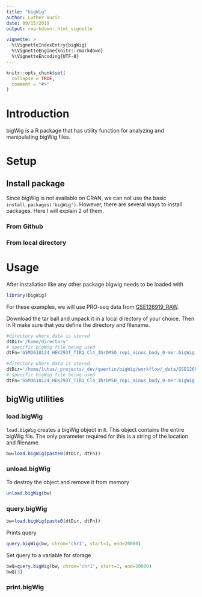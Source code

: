 ```yaml
---
title: "bigWig"
author: Luther Vucic
date: 09/15/2019
output: rmarkdown::html_vignette

vignette: >
  %\VignetteIndexEntry{bigWig}
  %\VignetteEngine{knitr::rmarkdown}
  %\VignetteEncoding{UTF-8}
---
```


```r
knitr::opts_chunk$set(
  collapse = TRUE,
  comment = "#>"
)
```
# Introduction
bigWig is a R package that has utility function for analyzing and manipulating bigWig files.

# Setup

## Install package

Since bigWig is not available on CRAN, we can not use the basic `install.packages('bigWig')`. However, there are several ways to install packages. Here I will explain 2 of them.

### From Github


### From local directory

# Usage

After installation like any other package bigwig needs to be loaded with
```r
library(bigWig)
```
For these examples, we will use PRO-seq data from [GSE126919_RAW](https://www.ncbi.nlm.nih.gov/geo/query/acc.cgi?acc=GSE126919).

Download the tar ball and unpack it in a local directory of your choice. Then in R make sure that you define the directory and filename.
```r
#directory where data is stored
dtDir='/home/directory'
# specific bigWig file being used
dtFn='GSM3618124_HEK293T_TIR1_Cl4_3hrDMSO_rep1_minus_body_0-mer.bigWig'
```
```r
#directory where data is stored
dtDir='/home/lutus/_projects/_dev/guertin/bigWig/workflow/_data/GSE126919_RAW/'
# specific bigWig file being used
dtFn='GSM3618124_HEK293T_TIR1_Cl4_3hrDMSO_rep1_minus_body_0-mer.bigWig'
```

## bigWig utilities

### load.bigWig
`load.bigWig` creates a bigWig object in `R`. This object contains the entire bigWig file. The only parameter required for this is a string of the location and filename.


```r
bw=load.bigWig(paste0(dtDir, dtFn))
```

### unload.bigWig
To destroy the object and remove it from memory
```r
unload.bigWig(bw)
```

### query.bigWig

```r
bw=load.bigWig(paste0(dtDir, dtFn))

```
Prints query
```r
query.bigWig(bw, chrom='chr1', start=1, end=20000)
```
Set query to a variable for storage
```r
bwQ=query.bigWig(bw, chrom='chr1', start=1, end=20000)
bwQ[3]
```
### print.bigWig
